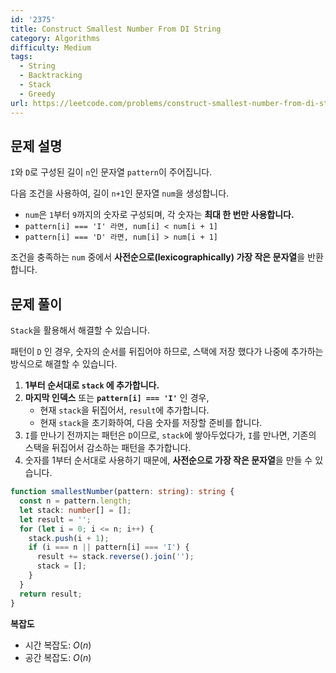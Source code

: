 ```yaml
---
id: '2375'
title: Construct Smallest Number From DI String
category: Algorithms
difficulty: Medium
tags:
  - String
  - Backtracking
  - Stack
  - Greedy
url: https://leetcode.com/problems/construct-smallest-number-from-di-string
---
```


## 문제 설명

`I`와 `D`로 구성된 길이 `n`인 문자열 `pattern`이 주어집니다.

다음 조건을 사용하여, 길이 `n+1`인 문자열 `num`을 생성합니다.

- `num`은 `1`부터 `9`까지의 숫자로 구성되며, 각 숫자는 **최대 한 번만 사용합니다.**
- `pattern[i] === 'I' 라면, num[i] < num[i + 1]`
- `pattern[i] === 'D' 라면, num[i] > num[i + 1]`

조건을 충족하는 `num` 중에서 **사전순으로(lexicographically) 가장 작은 문자열**을 반환합니다.

## 문제 풀이

`Stack`을 활용해서 해결할 수 있습니다.

패턴이 `D` 인 경우, 숫자의 순서를 뒤집어야 하므로, 스택에 저장 했다가 나중에 추가하는 방식으로 해결할 수 있습니다.

1. **1부터 순서대로 `stack` 에 추가합니다.**
2. **마지막 인덱스** 또는 **`pattern[i] === 'I'`** 인 경우,
   - 현재 `stack`을 뒤집어서, `result`에 추가합니다.
   - 현재 `stack`을 초기화하여, 다음 숫자를 저장할 준비를 합니다.
3. `I`를 만나기 전까지는 패턴은 `D`이므로, `stack`에 쌓아두었다가, `I`를 만나면, 기존의 스택을 뒤집어서 감소하는 패턴을 추가합니다.
4. 숫자를 1부터 순서대로 사용하기 때문에, **사전순으로 가장 작은 문자열**을 만들 수 있습니다.

```typescript filename="solution.ts" copy
function smallestNumber(pattern: string): string {
  const n = pattern.length;
  let stack: number[] = [];
  let result = '';
  for (let i = 0; i <= n; i++) {
    stack.push(i + 1);
    if (i === n || pattern[i] === 'I') {
      result += stack.reverse().join('');
      stack = [];
    }
  }
  return result;
}
```

**복잡도**

- 시간 복잡도: $O(n)$
- 공간 복잡도: $O(n)$
